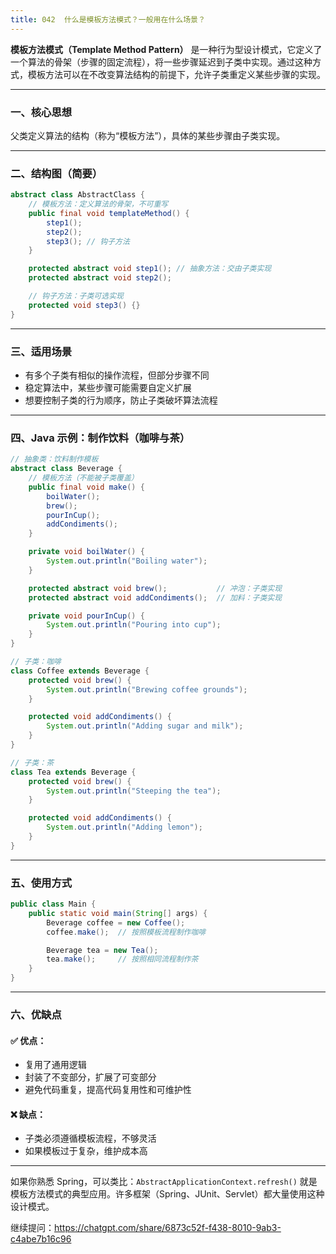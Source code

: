```yaml
---
title: 042 	什么是模板方法模式？一般用在什么场景？
---
```


**模板方法模式（Template Method Pattern）** 是一种行为型设计模式，它定义了一个算法的骨架（步骤的固定流程），将一些步骤延迟到子类中实现。通过这种方式，模板方法可以在不改变算法结构的前提下，允许子类重定义某些步骤的实现。

---

### 一、核心思想

父类定义算法的结构（称为“模板方法”），具体的某些步骤由子类实现。

---

### 二、结构图（简要）

```java
abstract class AbstractClass {
    // 模板方法：定义算法的骨架，不可重写
    public final void templateMethod() {
        step1();
        step2();
        step3(); // 钩子方法
    }

    protected abstract void step1(); // 抽象方法：交由子类实现
    protected abstract void step2();

    // 钩子方法：子类可选实现
    protected void step3() {}
}
```

---

### 三、适用场景

* 有多个子类有相似的操作流程，但部分步骤不同
* 稳定算法中，某些步骤可能需要自定义扩展
* 想要控制子类的行为顺序，防止子类破坏算法流程

---

### 四、Java 示例：制作饮料（咖啡与茶）

```java
// 抽象类：饮料制作模板
abstract class Beverage {
    // 模板方法（不能被子类覆盖）
    public final void make() {
        boilWater();
        brew();
        pourInCup();
        addCondiments();
    }

    private void boilWater() {
        System.out.println("Boiling water");
    }

    protected abstract void brew();           // 冲泡：子类实现
    protected abstract void addCondiments();  // 加料：子类实现

    private void pourInCup() {
        System.out.println("Pouring into cup");
    }
}

// 子类：咖啡
class Coffee extends Beverage {
    protected void brew() {
        System.out.println("Brewing coffee grounds");
    }

    protected void addCondiments() {
        System.out.println("Adding sugar and milk");
    }
}

// 子类：茶
class Tea extends Beverage {
    protected void brew() {
        System.out.println("Steeping the tea");
    }

    protected void addCondiments() {
        System.out.println("Adding lemon");
    }
}
```

---

### 五、使用方式

```java
public class Main {
    public static void main(String[] args) {
        Beverage coffee = new Coffee();
        coffee.make();  // 按照模板流程制作咖啡

        Beverage tea = new Tea();
        tea.make();     // 按照相同流程制作茶
    }
}
```

---

### 六、优缺点

#### ✅ 优点：

* 复用了通用逻辑
* 封装了不变部分，扩展了可变部分
* 避免代码重复，提高代码复用性和可维护性

#### ❌ 缺点：

* 子类必须遵循模板流程，不够灵活
* 如果模板过于复杂，维护成本高

---

如果你熟悉 Spring，可以类比：`AbstractApplicationContext.refresh()` 就是模板方法模式的典型应用。许多框架（Spring、JUnit、Servlet）都大量使用这种设计模式。

继续提问：https://chatgpt.com/share/6873c52f-f438-8010-9ab3-c4abe7b16c96
